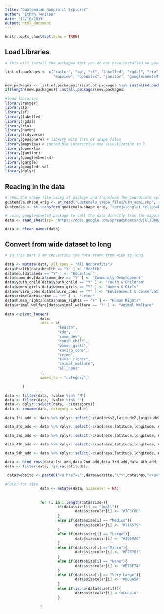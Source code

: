 ```yaml
---
title: "Guatemalan Nonprofit Explorer"
author: "Ethan Tenison"
date: "12/18/2019"
output: html_document
---
```


```r
knitr::opts_chunk$set(echo = TRUE)
```

## Load Libraries 


```r
# This will install the packages that you do not have installed on your computer. If you add new ones, you #need to add them to the list.of.packages list. 

list.of.packages <- c("raster", "sp", "sf", "labelled", "rgdal", "rio", "haven", "tidyverse", "geosphere", 
                      "mapview", "openxlsx", "janitor", "googlesheets4", "gargle", "googledrive", "dplyr")

new.packages <- list.of.packages[!(list.of.packages %in% installed.packages()[,"Package"])]
if(length(new.packages)) install.packages(new.packages)

#load libraries 
library(raster)
library(sp)
library(sf)
library(labelled)
library(rgdal)
library(rio)
library(haven)
library(tidyverse)
library(geosphere) # library with lots of shape files
library(mapview) # incredible interactive map visualization in R
library(openxlsx)
library(janitor)
library(googlesheets4)
library(gargle)
library(googledrive)
library(dplyr)

```

## Reading in the data 


```r
# read the shape file using sf package and transform the coordinate system 
guatemala.shape_orig <- st_read("Guatemala_shape_files/GTM_adm1.shp", stringsAsFactors=FALSE)
Guatemala <- st_transform(guatemala.shape_orig, "+proj=longlat +ellps=WGS84 +datum=WGS84")

# using googlesheets4 package to call the data directly from the mapping dataset 
data <- read_sheet(ss= "https://docs.google.com/spreadsheets/d/1klJ0aUZF1HX8qwR8EjsOhWUB9EJH6PYYdzPl2fQUvuM/edit?usp=sharing", sheet = "Sheet1", col_names = TRUE)

data <- clean_names(data)
```

## Convert from wide dataset to long  

```r
# In this part I am converting the data frame from wide to long 

data <- mutate(data, all_npos = "All Nonprofits")
data$health[data$health == "Y" ] <- "Health"
data$edu[data$edu == "Y" ] <- "Education"
data$comm_dev[data$comm_dev == "Y" ] <- "Community Development"
data$youth_child[data$youth_child == "Y" ] <- "Youth & Children"
data$women_girls[data$women_girls == "Y" ] <- "Women & Girls"
data$enviro_cons[data$enviro_cons == "Y" ] <- "Environment & Conservation"
data$crime[data$crime == "Y" ] <- "Crime"
data$human_rights[data$human_rights == "Y" ] <- "Human Rights"
data$animal_welfare[data$animal_welfare == "Y" ] <- "Animal Welfare"

data <-pivot_longer(
                data,
                cols = c(
                        "health",
                        "edu",
                        "comm_dev",
                        "youth_child",
                        "women_girls",
                        "enviro_cons",
                        "crime",
                        "human_rights",
                        "animal_welfare",
                        "all_npos"
                ),
                names_to = "category",
                
        )

data <- filter(data, !value %in% "N")
data <- filter(data, !value %in% "")
data <- dplyr::select(data, -c(category))
data <- rename(data, category = value)

data_1st_add <- data %>% dplyr::select(-c(address2,latitude2,longitude2,municipality2, department2, address3                                        ,latitude3, longitude3, municipality3, department3, address4,latitude4,                                        longitude4,municipality4, department4, address5,latitude5, longitude5,                                        municipality5, department5))

data_2nd_add <- data %>% dplyr::select(-c(address,latitude,longitude, municipality, department, address3                                        ,latitude3, longitude3, municipality3, department3, address4,latitude4,                                        longitude4,municipality4, department4, address5,latitude5, longitude5,                                        municipality5, department5))  %>% rename(address = address2, latitude =                                       latitude2, longitude = longitude2, municipality = municipality2,                                              department = department2) 

data_3rd_add <- data %>% dplyr::select(-c(address,latitude,longitude, municipality, department, address2                                        ,latitude2, longitude2, municipality2, department2, address4,latitude4,                                        longitude4,municipality4, department4, address5,latitude5, longitude5,                                        municipality5, department5))  %>% rename(address = address3, latitude =                                       latitude3, longitude = longitude3, municipality = municipality3,                                              department = department3) 

data_4th_add <- data %>% dplyr::select(-c(address,latitude,longitude, municipality, department, address2                                        ,latitude2, longitude2, municipality2, department2, address3,latitude3,                                        longitude3,municipality3, department3, address5,latitude5, longitude5,                                        municipality5, department5))  %>% rename(address = address4, latitude =                                       latitude4, longitude = longitude4, municipality = municipality4,                                              department = department4) 

data_5th_add <- data %>% dplyr::select(-c(address,latitude,longitude, municipality, department, address2                                        ,latitude2, longitude2, municipality2, department2, address3,latitude3,                                        longitude3,municipality3, department3, address4,latitude4, longitude4,                                        municipality4, department4))  %>% rename(address = address5, latitude =                                       latitude5, longitude = longitude5, municipality = municipality5,                                              department = department5) 

data <- bind_rows(data_1st_add,data_2nd_add,data_3rd_add,data_4th_add, data_5th_add)
data <- filter(data, !is.na(latitude))

```

```r
 data$website <- paste0("<a href=\"",data$website,"\">",data$npo,"</a>")

```

```r

#Color for size 
                data <- mutate(data, sizecolor = NA)
                
                
                for (i in 1:length(data$size)){
                        if(data$size[i] == "Small"){        
                                data$sizecolor[i] <- "#7F3C8D"               
                        }
                        else if(data$size[i] == "Medium"){        
                                data$sizecolor[i] <- "#11A579"              
                        }
                        else if(data$size[i] == "Large"){        
                                data$sizecolor[i] <- "#3969AC"              
                        }
                        else if(data$size[i] =="Micro"){        
                                data$sizecolor[i] <- "#F2B701"              
                        }
                        else if(data$size[i] == "Nano"){        
                                data$sizecolor[i] <- "#E73F74"  
                        }
                        else if(data$size[i] == "Very Large"){        
                                data$sizecolor[i] <- "#80BA5A"              
                        }
                        else if(is.na(data$size[i])){
                                data$sizecolor[i] <-"#E68310"
                        }
                        
                }
                

```


